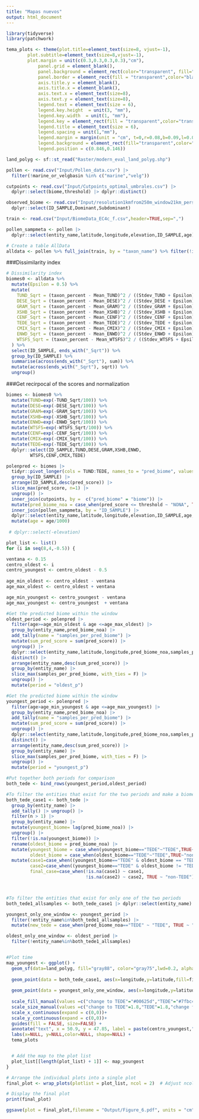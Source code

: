 ```yaml
---
title: "Mapas nuevos"
output: html_document
---
```



```r
library(tidyverse)
library(patchwork)
```



```r
tema_plots <- theme(plot.title=element_text(size=8, vjust=-1),
        plot.subtitle=element_text(size=8,vjust=-1),
        plot.margin = unit(c(0.3,0.3,0.3,0.3),"cm"),
            panel.grid = element_blank(),
            panel.background = element_rect(color="transparent", fill="transparent"),
            panel.border = element_rect(fill = "transparent",color="black",linewidth =0.4),
            axis.title.y = element_blank(),
            axis.title.x = element_blank(),
            axis.text.x = element_text(size=8),
            axis.text.y = element_text(size=8),
            legend.text = element_text(size = 6),
            legend.key.height  = unit(3, "mm"),
            legend.key.width  = unit(1, "mm"),
            legend.key = element_rect(fill = "transparent",color="transparent"),
            legend.title = element_text(size = 6),
            legend.spacing = unit(1,"mm"),
            legend.margin = margin(unit = "cm", t=0,r=0.08,b=0.09,l=0.08),
            legend.background = element_rect(fill="transparent",color="gray30",linewidth=0.25),
            legend.position = c(0.846,0.146))
```




```r
land_polyg <- sf::st_read("Raster/modern_eval_land_polyg.shp")

pollen <- read.csv("Input/Pollen_data.csv") |> 
  filter(!marine_or_velgbasin %in% c("marine","velg"))

cutpoints <- read.csv("Input/Cutpoints_optimal_umbrales.csv") |>  
  dplyr::select(biome,threshold) |> dplyr::distinct()

observed_biome <- read.csv("Input/resolution1kmfrom250m_window21km_perside.csv") |>
  dplyr::select(ID_SAMPLE,Dominant,Subdominant)

train <- read.csv("Input/BiomeData_EC4c_f.csv",header=TRUE,sep=",")

pollen_sampmeta <- pollen |>
  dplyr::select(entity_name,latitude,longitude,elevation,ID_SAMPLE,age) |> distinct()

# Create a table AllData
alldata <- pollen %>% full_join(train, by = "taxon_name") %>% filter(!is.na(ID_SAMPLE) & !is.na(Mean_CENF))
```


###Dissimilarity index
```r
# Dissimilarity index
biomes0 <- alldata %>%
  mutate(Epsilon = 0.5) %>%
  mutate(
    TUND_Sqrt = (taxon_percent - Mean_TUND)^2 / ((Stdev_TUND + Epsilon)^2),
    DESE_Sqrt = (taxon_percent - Mean_DESE)^2 / ((Stdev_DESE + Epsilon)^2),
    GRAM_Sqrt = (taxon_percent - Mean_GRAM)^2 / ((Stdev_GRAM + Epsilon)^2),
    XSHB_Sqrt = (taxon_percent - Mean_XSHB)^2 / ((Stdev_XSHB + Epsilon)^2),
    CENF_Sqrt = (taxon_percent - Mean_CENF)^2 / ((Stdev_CENF + Epsilon)^2),
    TEDE_Sqrt = (taxon_percent - Mean_TEDE)^2 / ((Stdev_TEDE + Epsilon)^2),
    CMIX_Sqrt = (taxon_percent - Mean_CMIX)^2 / ((Stdev_CMIX + Epsilon)^2),
    ENWD_Sqrt = (taxon_percent - Mean_ENWD)^2 / ((Stdev_ENWD + Epsilon)^2),
    WTSFS_Sqrt = (taxon_percent - Mean_WTSFS)^2 / ((Stdev_WTSFS + Epsilon)^2)
  ) %>%
  select(ID_SAMPLE, ends_with("_Sqrt")) %>%
  group_by(ID_SAMPLE) %>%
  summarise(across(ends_with("_Sqrt"), sum)) %>%
  mutate(across(ends_with("_Sqrt"), sqrt)) %>%
  ungroup()

```


###Get recirpocal of the scores and normalization
```r
biomes <- biomes0 %>% 
  mutate(TUND=exp(-TUND_Sqrt/100)) %>% 
  mutate(DESE=exp(-DESE_Sqrt/100)) %>% 
  mutate(GRAM=exp(-GRAM_Sqrt/100)) %>% 
  mutate(XSHB=exp(-XSHB_Sqrt/100)) %>% 
  mutate(ENWD=exp(-ENWD_Sqrt/100)) %>% 
  mutate(WTSFS=exp(-WTSFS_Sqrt/100)) %>% 
  mutate(CENF=exp(-CENF_Sqrt/100)) %>% 
  mutate(CMIX=exp(-CMIX_Sqrt/100)) %>% 
  mutate(TEDE=exp(-TEDE_Sqrt/100)) %>%    
  dplyr::select(ID_SAMPLE,TUND,DESE,GRAM,XSHB,ENWD,
         WTSFS,CENF,CMIX,TEDE) 
```


```r
polenpred <- biomes |>
  tidyr::pivot_longer(cols = TUND:TEDE, names_to = "pred_biome", values_to = "pred_score") |>
  group_by(ID_SAMPLE) |>
  arrange(ID_SAMPLE,desc(pred_score)) |>
  slice_max(pred_score, n=1) |>
  ungroup() |>
  inner_join(cutpoints, by =  c("pred_biome" = "biome")) |> 
  mutate(pred_biome_noa = case_when(pred_score <= threshold ~ "NONA", TRUE ~ pred_biome)) |> 
  inner_join(pollen_sampmeta, by = "ID_SAMPLE") |>
  dplyr::select(entity_name,latitude,longitude,elevation,ID_SAMPLE,age,everything()) |>
  mutate(age = age/1000)
  
 # dplyr::select(-elevation)
```




```r
plot_list <- list()
for (i in seq(8,4,-0.5)) {

ventana <- 0.15
centro_oldest <- i
centro_youngest <- centro_oldest - 0.5
  
age_min_oldest <- centro_oldest - ventana
age_max_oldest <- centro_oldest + ventana

age_min_youngest <- centro_youngest - ventana
age_max_youngest <- centro_youngest  + ventana

#Get the predicted biome within the window
oldest_period <- polenpred |>
  filter(age>=age_min_oldest & age <=age_max_oldest) |> 
  group_by(entity_name,pred_biome_noa) |>
  add_tally(name = "samples_per_pred_biome") |>
  mutate(sum_pred_score = sum(pred_score)) |>
  ungroup() |>
  dplyr::select(entity_name,latitude,longitude,pred_biome_noa,samples_per_pred_biome,sum_pred_score) |>
  distinct() |>
  arrange(entity_name,desc(sum_pred_score)) |>
  group_by(entity_name) |>
  slice_max(samples_per_pred_biome, with_ties = F) |>
  ungroup() |>
  mutate(period = "oldest_p")

#Get the predicted biome within the window
youngest_period <- polenpred |>
  filter(age>age_min_youngest & age <=age_max_youngest) |> 
  group_by(entity_name,pred_biome_noa) |>
  add_tally(name = "samples_per_pred_biome") |>
  mutate(sum_pred_score = sum(pred_score)) |>
  ungroup() |>
  dplyr::select(entity_name,latitude,longitude,pred_biome_noa,samples_per_pred_biome,sum_pred_score) |>
  distinct() |>
  arrange(entity_name,desc(sum_pred_score)) |>
  group_by(entity_name) |>
  slice_max(samples_per_pred_biome, with_ties = F) |>
  ungroup() |>
  mutate(period = "youngest_p")

#Put together both periods for comparison
both_tede <- bind_rows(youngest_period,oldest_period)

#To filter the entities that exist for the two periods and make a biome comparison table between the two periods (the youngest vs the oldest) to establish the different cases
both_tede_case1 <- both_tede |>
  group_by(entity_name) |>
  add_tally() |> ungroup() |>
  filter(n > 1) |>
  group_by(entity_name) |>
  mutate(youngest_biome= lag(pred_biome_noa)) |>
  ungroup() |>
  filter(!is.na(youngest_biome)) |>
  rename(oldest_biome = pred_biome_noa) |>
  mutate(youngest_biome = case_when(youngest_biome=="TEDE"~"TEDE",TRUE~"non-TEDE"),
         oldest_biome = case_when(oldest_biome=="TEDE"~"TEDE",TRUE~"non-TEDE")) |>
  mutate(case1=case_when((youngest_biome=="TEDE" & oldest_biome == "TEDE" ) ~ "change from TEDE"),
         case2=case_when((youngest_biome=="TEDE" & oldest_biome != "TEDE") ~ "change to TEDE"),
         final_case=case_when(!is.na(case1) ~ case1,
                              !is.na(case2) ~ case2, TRUE ~ "non-TEDE"))



#To filter the entities that exist for only one of the two periods
both_tede1_allsamples <- both_tede_case1 |> dplyr::select(entity_name) |> pull()

youngest_only_one_window <- youngest_period |>
  filter(!entity_name%in%both_tede1_allsamples) |>
  mutate(new_tede = case_when(pred_biome_noa=="TEDE" ~ "TEDE", TRUE ~ "non-TEDE"))

oldest_only_one_window <- oldest_period |>
  filter(!entity_name%in%both_tede1_allsamples)


#Plot time
map_youngest <- ggplot() +
  geom_sf(data=land_polyg, fill="gray88", color="gray75",lwd=0.2, alpha=1) +
  
  geom_point(data = both_tede_case1, aes(x=longitude,y=latitude,fill=final_case,size=final_case),shape=21,color="#262836",stroke=0.2) +
  
  geom_point(data = youngest_only_one_window, aes(x=longitude,y=latitude, fill=new_tede,size=new_tede),shape=21, color="#262836",stroke=0.2) +
  
  scale_fill_manual(values =c("change to TEDE"="#00625d","TEDE"="#7fbc42","change from TEDE"="#bf6404","non-TEDE"="white")) +
  scale_size_manual(values =c("change to TEDE"=1.8,"TEDE"=1.8,"change from TEDE"=1.8,"non-TEDE"=0.8)) +
  scale_x_continuous(expand = c(0,0))+
  scale_y_continuous(expand = c(0,0))+
  guides(fill = FALSE, size=FALSE) +
  annotate("text", x = 50.9, y = 47.85, label = paste(centro_youngest,"±",ventana,sep = ""),size=3) +
  labs(x=NULL, y=NULL,color=NULL, shape=NULL) +
  tema_plots


  # Add the map to the plot list
  plot_list[[length(plot_list) + 1]] <- map_youngest
}

# Arrange the individual plots into a single plot
final_plot <- wrap_plots(plotlist = plot_list, ncol = 2)  # Adjust ncol as needed

# Display the final plot
print(final_plot)
```


```r
ggsave(plot = final_plot,filename = "Output/Figure_6.pdf", units = "cm", width = 16, height = 21)

```

